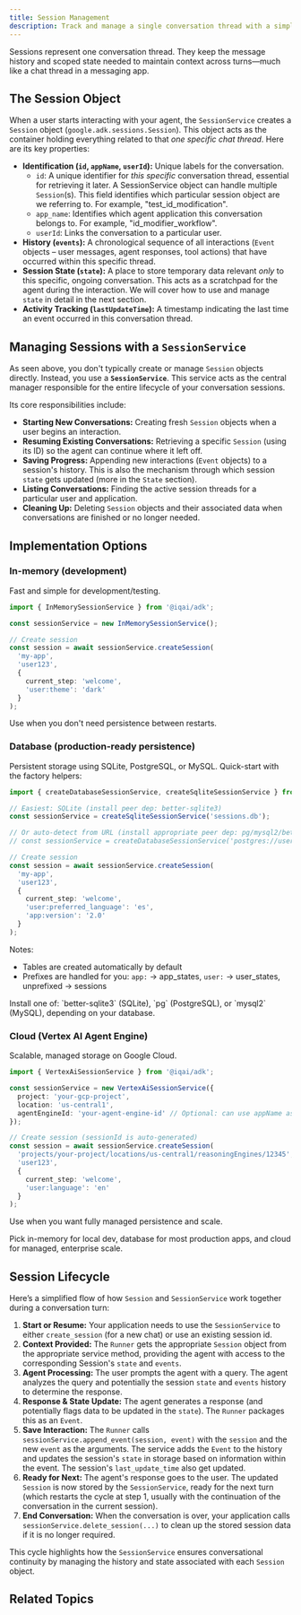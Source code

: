 ```yaml
---
title: Session Management
description: Track and manage a single conversation thread with a simple, consistent lifecycle
---
```



Sessions represent one conversation thread. They keep the message history and scoped state needed to maintain context across turns—much like a chat thread in a messaging app.

## The Session Object

When a user starts interacting with your agent, the `SessionService` creates a `Session` object (`google.adk.sessions.Session`). This object acts as the container holding everything related to that _one specific chat thread_. Here are its key properties:

-   **Identification (`id`, `appName`, `userId`):** Unique labels for the conversation.
    -   `id`: A unique identifier for _this specific_ conversation thread, essential for retrieving it later. A SessionService object can handle multiple `Session`(s). This field identifies which particular session object are we referring to. For example, "test\_id\_modification".
    -   `app_name`: Identifies which agent application this conversation belongs to. For example, "id\_modifier\_workflow".
    -   `userId`: Links the conversation to a particular user.
-   **History (`events`):** A chronological sequence of all interactions (`Event` objects – user messages, agent responses, tool actions) that have occurred within this specific thread.
-   **Session State (`state`):** A place to store temporary data relevant _only_ to this specific, ongoing conversation. This acts as a scratchpad for the agent during the interaction. We will cover how to use and manage `state` in detail in the next section.
-   **Activity Tracking (`lastUpdateTime`):** A timestamp indicating the last time an event occurred in this conversation thread.

## Managing Sessions with a `SessionService`

As seen above, you don't typically create or manage `Session` objects directly. Instead, you use a **`SessionService`**. This service acts as the central manager responsible for the entire lifecycle of your conversation sessions.

Its core responsibilities include:

-   **Starting New Conversations:** Creating fresh `Session` objects when a user begins an interaction.
-   **Resuming Existing Conversations:** Retrieving a specific `Session` (using its ID) so the agent can continue where it left off.
-   **Saving Progress:** Appending new interactions (`Event` objects) to a session's history. This is also the mechanism through which session `state` gets updated (more in the `State` section).
-   **Listing Conversations:** Finding the active session threads for a particular user and application.
-   **Cleaning Up:** Deleting `Session` objects and their associated data when conversations are finished or no longer needed.

## Implementation Options

### In-memory (development)

Fast and simple for development/testing.

```typescript
import { InMemorySessionService } from '@iqai/adk';

const sessionService = new InMemorySessionService();

// Create session
const session = await sessionService.createSession(
  'my-app',
  'user123',
  {
    current_step: 'welcome',
    'user:theme': 'dark'
  }
);
```

Use when you don't need persistence between restarts.

### Database (production-ready persistence)

Persistent storage using SQLite, PostgreSQL, or MySQL. Quick-start with the factory helpers:

```typescript
import { createDatabaseSessionService, createSqliteSessionService } from '@iqai/adk';

// Easiest: SQLite (install peer dep: better-sqlite3)
const sessionService = createSqliteSessionService('sessions.db');

// Or auto-detect from URL (install appropriate peer dep: pg/mysql2/better-sqlite3)
// const sessionService = createDatabaseSessionService('postgres://user:pass@host:5432/db');

// Create session
const session = await sessionService.createSession(
  'my-app',
  'user123',
  {
    current_step: 'welcome',
    'user:preferred_language': 'es',
    'app:version': '2.0'
  }
);
```

Notes:
- Tables are created automatically by default
- Prefixes are handled for you: `app:` → app_states, `user:` → user_states, unprefixed → sessions

<Callout type="info" title="Database peer dependencies">
Install one of: `better-sqlite3` (SQLite), `pg` (PostgreSQL), or `mysql2` (MySQL), depending on your database.
</Callout>

### Cloud (Vertex AI Agent Engine)

Scalable, managed storage on Google Cloud.

```typescript
import { VertexAiSessionService } from '@iqai/adk';

const sessionService = new VertexAiSessionService({
  project: 'your-gcp-project',
  location: 'us-central1',
  agentEngineId: 'your-agent-engine-id' // Optional: can use appName as reasoning engine ID
});

// Create session (sessionId is auto-generated)
const session = await sessionService.createSession(
  'projects/your-project/locations/us-central1/reasoningEngines/12345',
  'user123',
  {
    current_step: 'welcome',
    'user:language': 'en'
  }
);
```

Use when you want fully managed persistence and scale.

<Callout type="warn" title="Choosing an implementation">
Pick in-memory for local dev, database for most production apps, and cloud for managed, enterprise scale.
</Callout>


## Session Lifecycle

Here’s a simplified flow of how `Session` and `SessionService` work together during a conversation turn:

1.  **Start or Resume:** Your application needs to use the `SessionService` to either `create_session` (for a new chat) or use an existing session id.
2.  **Context Provided:** The `Runner` gets the appropriate `Session` object from the appropriate service method, providing the agent with access to the corresponding Session's `state` and `events`.
3.  **Agent Processing:** The user prompts the agent with a query. The agent analyzes the query and potentially the session `state` and `events` history to determine the response.
4.  **Response & State Update:** The agent generates a response (and potentially flags data to be updated in the `state`). The `Runner` packages this as an `Event`.
5.  **Save Interaction:** The `Runner` calls `sessionService.append_event(session, event)` with the `session` and the new `event` as the arguments. The service adds the `Event` to the history and updates the session's `state` in storage based on information within the event. The session's `last_update_time` also get updated.
6.  **Ready for Next:** The agent's response goes to the user. The updated `Session` is now stored by the `SessionService`, ready for the next turn (which restarts the cycle at step 1, usually with the continuation of the conversation in the current session).
7.  **End Conversation:** When the conversation is over, your application calls `sessionService.delete_session(...)` to clean up the stored session data if it is no longer required.

This cycle highlights how the `SessionService` ensures conversational continuity by managing the history and state associated with each `Session` object.

## Related Topics

<Cards>
  <Card
    title="🗂️ State Management"
    description="Working with session state and data persistence"
    href="/docs/framework/sessions/state"
  />

  <Card
    title="🧠 Memory Systems"
    description="Long-term memory and knowledge management"
    href="/docs/framework/sessions/memory"
  />

  <Card
    title="🤖 Agents"
    description="How agents use sessions for context management"
    href="/docs/framework/agents"
  />

  <Card
    title="📊 Evaluation"
    description="Evaluate agent performance across sessions"
    href="/docs/framework/evaluation"
  />
</Cards>